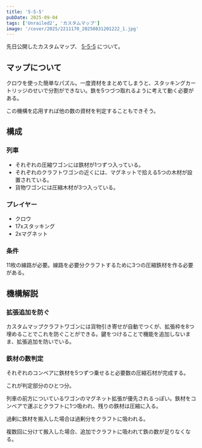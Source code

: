 ```yaml
---
title: '5-5-5'
pubDate: 2025-09-04
tags: ['Unrailed2', 'カスタムマップ']
image: '/cover/2025/2211170_20250831201222_1.jpg'
---
```



先日公開したカスタムマップ、 [5-5-5](https://u2.unrailed-online.com/#/map/lwLj-PxUL-OdBA) について。

## マップについて

クロウを使った簡単なパズル。一度資材をまとめてしまうと、スタッキングカートリッジのせいで分割ができない。鉄を5つづつ取れるように考えて動く必要がある。

この機構を応用すれば他の数の資材を判定することもできそう。

## 構成

### 列車

<Train>
  <Wagon wagon="steam" />
  <Wagon wagon="crafter" baseLevel={6} levelText="10">
    <Extension extension="Magnet" />
    <Extension extension="Key" />
    <Extension extension="Key" />
    <Extension extension="Key" />
    <Extension extension="Key" />
    <Extension extension="Key" />
    <Extension extension="Key" />
    <Extension extension="Key" />
  </Wagon>
  <Wagon wagon="compactor" baseLevel={6} levelText="11">
    <Extension extension="Magnet" />
    <Extension extension="PushToBox" />
  </Wagon>
  <Wagon wagon="crafter" baseLevel={6} levelText="10">
    <Extension extension="Magnet" />
    <Extension extension="Key" />
    <Extension extension="Key" />
    <Extension extension="Key" />
    <Extension extension="Key" />
    <Extension extension="Key" />
    <Extension extension="Key" />
    <Extension extension="Key" />
  </Wagon>
  <Wagon wagon="compactor" baseLevel={6} levelText="11">
    <Extension extension="Magnet" />
    <Extension extension="PushToBox" />
  </Wagon>
  <Wagon wagon="crafter" baseLevel={6} levelText="10">
    <Extension extension="Magnet" />
    <Extension extension="Key" />
    <Extension extension="Key" />
    <Extension extension="Key" />
    <Extension extension="Key" />
    <Extension extension="Key" />
    <Extension extension="Key" />
    <Extension extension="Key" />
  </Wagon>
  <Wagon wagon="compactor" baseLevel={6} levelText="11">
    <Extension extension="Magnet" />
    <Extension extension="PushToBox" />
  </Wagon>
  <Wagon wagon="tank" baseLevel={1} levelText="1" />
  <Wagon wagon="storage" baseLevel={1} levelText="1">
    <Extension extension="Magnet" />
  </Wagon>
  <Wagon wagon="tank" baseLevel={1} levelText="1" />
  <Wagon wagon="tank" baseLevel={1} levelText="1" />
  <Wagon wagon="crafter" baseLevel={6} levelText="8">
    <Extension extension="PullFromBox" />
  </Wagon>
</Train>

- それぞれの圧縮ワゴンには鉄材が1つずつ入っている。
- それぞれのクラフトワゴンの近くには、マグネットで拾える5つの木材が設置されている。
- 貨物ワゴンには圧縮木材が3つ入っている。

### プレイヤー

- クロウ
- 17xスタッキング
- 2xマグネット

### 条件

11枚の線路が必要。線路を必要分クラフトするために3つの圧縮鉄材を作る必要がある。

## 機構解説

### 拡張追加を防ぐ

カスタムマップクラフトワゴンには貨物引き寄せが自動でつくが、拡張枠を8つ埋めることでこれを防ぐことができる。鍵をつけることで機能を追加しないまま、拡張追加を防いでいる。

### 鉄材の数判定

それぞれのコンベアに鉄材を5つずつ乗せると必要数の圧縮石材が完成する。

<Train>
  <Wagon wagon="crafter" baseLevel={6} levelText="10">
    <Extension extension="Magnet" />
    <Extension extension="Key" />
    <Extension extension="Key" />
    <Extension extension="Key" />
    <Extension extension="Key" />
    <Extension extension="Key" />
    <Extension extension="Key" />
    <Extension extension="Key" />
  </Wagon>
  <Wagon wagon="compactor" baseLevel={6} levelText="11">
    <Extension extension="Magnet" />
    <Extension extension="PushToBox" />
  </Wagon>
</Train>

これが判定部分のひとつ分。

列車の前方についているワゴンのマグネット拡張が優先されるっぽい。鉄材をコンベアで運ぶとクラフトに1つ吸われ、残りの鉄材は圧縮に入る。

過剰に鉄材を搬入した場合は過剰分をクラフトに吸われる。

複数回に分けて搬入した場合、追加でクラフトに吸われて鉄の数が足りなくなる。
